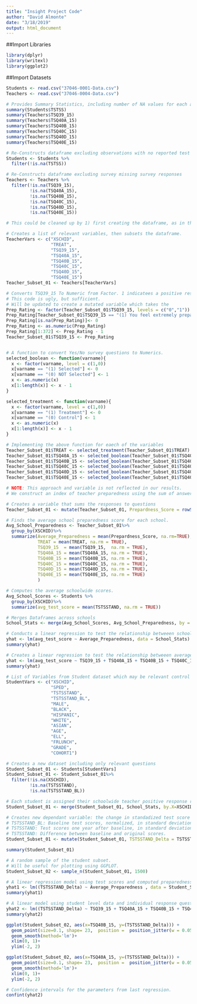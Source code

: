```yaml
---
title: "Insight Project Code"
author: "David Almonte"
date: "3/18/2019"
output: html_document
---
```


##Import Libraries 
```r
library(dplyr)
library(writexl)
library(ggplot2)
```


##Import Datasets
```r
Students <- read.csv("37046-0001-Data.csv")
Teachers <- read.csv("37046-0004-Data.csv")
```


```r
# Provides Summary Statistics, including number of NA values for each analysis variable and the questionaire scale for each question.
summary(Students$TSTSS) 
summary(Teachers$TSQ39_15)
summary(Teachers$TSQ40A_15)
summary(Teachers$TSQ40B_15)
summary(Teachers$TSQ40C_15)
summary(Teachers$TSQ40D_15)
summary(Teachers$TSQ40E_15)
```

```r
# Re-Constructs dataframe excluding observations with no reported test score.
Students <- Students %>%
  filter(!is.na(TSTSS))

# Re-Constructs dataframe excluding survey missing survey responses
Teachers <- Teachers %>%
  filter(!is.na(TSQ39_15),
         !is.na(TSQ40A_15), 
         !is.na(TSQ40B_15), 
         !is.na(TSQ40C_15), 
         !is.na(TSQ40D_15), 
         !is.na(TSQ40E_15))

# This could be cleaned up by 1) first creating the dataframe, as in the next chunk 2) piping "drop_na()" function. 
```


```r
# Creates a list of relevant variables, then subsets the dataframe.
TeacherVars <- c("XSCHID", 
                 "TREAT", 
                 "TSQ39_15", 
                 "TSQ40A_15", 
                 "TSQ40B_15", 
                 "TSQ40C_15", 
                 "TSQ40D_15", 
                 "TSQ40E_15")
Teacher_Subset_01 <- Teachers[TeacherVars]
```


```r
# Converts TSQ39_15 To Numeric from Factor. 1 indicatees a positive response.
# This code is ugly, but sufficient.
# Will be updated to create a mutated variable which takes the 
Prep_Rating <- factor(Teacher_Subset_01$TSQ39_15, levels = c("0","1"))
Prep_Rating[Teacher_Subset_01$TSQ39_15 == "(1) You feel extremely prepared"]<- "1"
Prep_Rating[is.na(Prep_Rating)]<- 0
Prep_Rating <- as.numeric(Prep_Rating)
Prep_Rating[1:372] <- Prep_Rating - 1
Teacher_Subset_01$TSQ39_15 <- Prep_Rating


# A function to convert Yes/No survey questions to Numerics.
selected_boolean <- function(varname){
  x <- factor(varname, level = c(1,0))
  x[varname == "(1) Selected"] <- 0
  x[varname == "(0) NOT Selected"] <- 1
  x <- as.numeric(x)
  x[1:length(x)] <- x - 1 
}

selected_treatment <- function(varname){
  x <- factor(varname, level = c(1,0))
  x[varname == "(1) Treatment"] <- 0
  x[varname == "(0) Control"] <- 1
  x <- as.numeric(x)
  x[1:length(x)] <- x - 1 
}

# Implementing the above function for eaech of the variables
Teacher_Subset_01$TREAT <- selected_treatment(Teacher_Subset_01$TREAT)
Teacher_Subset_01$TSQ40A_15 <- selected_boolean(Teacher_Subset_01$TSQ40A_15)
Teacher_Subset_01$TSQ40B_15 <- selected_boolean(Teacher_Subset_01$TSQ40B_15)
Teacher_Subset_01$TSQ40C_15 <- selected_boolean(Teacher_Subset_01$TSQ40C_15)
Teacher_Subset_01$TSQ40D_15 <- selected_boolean(Teacher_Subset_01$TSQ40D_15)
Teacher_Subset_01$TSQ40E_15 <- selected_boolean(Teacher_Subset_01$TSQ40E_15)
```


```r
# NOTE: This approach and variable is not reflected in our results. 
# We construct an index of teacher preparedness using the sum of answers to questions from the teacher questionaire which measure preparedness.

# Creates a variable that sums the responses to questions 
Teacher_Subset_01 <- mutate(Teacher_Subset_01, Prepardness_Score = rowSums(Teacher_Subset_01[3:8]) - TSQ40D_15) # REMOVES QUESTION 40D, which refers to training for new teachers.

# Finds the average school preparedness score for each school.
Avg_School_Preparedness <- Teacher_Subset_01%>%
  group_by(XSCHID)%>%
  summarize(Average_Preparedness = mean(Prepardness_Score, na.rm=TRUE), 
            TREAT = mean(TREAT, na.rm = TRUE),
            TSQ39_15  = mean(TSQ39_15,  na.rm = TRUE),
            TSQ40A_15 = mean(TSQ40A_15, na.rm = TRUE), 
            TSQ40B_15 = mean(TSQ40B_15, na.rm = TRUE),
            TSQ40C_15 = mean(TSQ40C_15, na.rm = TRUE),
            TSQ40D_15 = mean(TSQ40D_15, na.rm = TRUE),
            TSQ40E_15 = mean(TSQ40E_15, na.rm = TRUE)
            )
```


```r
# Computes the average schoolwide scores.
Avg_School_Scores <- Students %>%
  group_by(XSCHID)%>%
  summarize(avg_test_score = mean(TSTSSTAND, na.rm = TRUE))

# Merges Dataframes across schools
School_Stats <- merge(Avg_School_Scores, Avg_School_Preparedness, by = "XSCHID", incomparables = NULL)
```

```r
# Conducts a linear regression to test the relationship betweeen school level average test scores and average preeparedneses. 
yhat <- lm(avg_test_score ~ Average_Preparedness, data = School_Stats)
summary(yhat)
```

```r
# Creates a linear regression to test the relationship betweeen average test scores and positive response rates to questionaire questions. School level.
yhat <- lm(avg_test_score ~ TSQ39_15 + TSQ40A_15 + TSQ40B_15 + TSQ40C_15 + TSQ40D_15 + TSQ40E_15, data = School_Stats)
summary(yhat)
```


```r
# List of Variables from Student dataset which may be relevant control variables 
StudentVars <- c("XSCHID", 
                 "SPED",
                 "TSTSSTAND",
                 "TSTSSTAND_BL",
                 "MALE",
                 "BLACK",
                 "HISPANIC",
                 "WHITE",
                 "ASIAN",
                 "AGE",
                 "ELL",
                 "FRLUNCH",
                 "GRADE",
                 "COHORT1")

# Creates a new dataset including only relevant questions
Student_Subset_01 <- Students[StudentVars]
Student_Subset_01 <- Student_Subset_01%>%
  filter(!is.na(XSCHID),
         !is.na(TSTSSTAND),
         !is.na(TSTSSTAND_BL))

# Each student is assigned their schoolwide teacher positive response rate for teacher questionaire responses
Student_Subset_01 <- merge(Student_Subset_01, School_Stats, by.X=XSCHID)

# Creates new dependant variable: the change in standadized test score after one year.
# TSTSSTAND_BL: Baseline test scores, normalized, in standard deviations from mean.
# TSTSSTAND: Test scores one year after baseline, in standard deviations from baseline score.
# TSTSSTAND: Difference between baseline and original scores.
Student_Subset_01 <- mutate(Student_Subset_01, TSTSSTAND_Delta = TSTSSTAND - TSTSSTAND_BL)

summary(Student_Subset_01)
```

```r
# A random sample of the student subset. 
# Will be useful for plotting using GGPLOT.
Student_Subset_02 <- sample_n(Student_Subset_01, 1500)
```

```r
# A linear regression model using test scores and computed preparedness index
yhat1 <- lm((TSTSSTAND_Delta) ~ Average_Preparedness , data = Student_Subset_01)
summary(yhat1)
```


```r
# A linear model using student level data and individual response questions to questionaire.
yhat2 <- lm((TSTSSTAND_Delta) ~ TSQ39_15 + TSQ40A_15 + TSQ40B_15 + TSQ40C_15 + TSQ40D_15 + TSQ40E_15, data = Student_Subset_01)
summary(yhat2)
```


```r
ggplot(Student_Subset_02, aes(x=TSQ40B_15, y=(TSTSSTAND_Delta))) +
  geom_point(size=0.1, shape= 23,  position =  position_jitter(w = 0.05, h = 0.), alpha =0.3)+
  geom_smooth(method='lm')+
  xlim(0, 1)+
  ylim(-2, 2)

ggplot(Student_Subset_02, aes(x=TSQ40A_15, y=(TSTSSTAND_Delta))) +
  geom_point(size=0.1, shape= 23,  position =  position_jitter(w = 0.05, h = 0.17), alpha =0.3)+
  geom_smooth(method='lm')+
  xlim(0, 1)+
  ylim(-2, 2)


```

```r
# Confidence intervals for the parameters from last regression. 
confint(yhat2)
```




